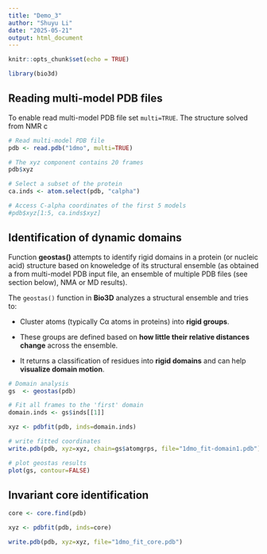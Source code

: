 ```yaml
---
title: "Demo_3"
author: "Shuyu Li"
date: "2025-05-21"
output: html_document
---
```


```r
knitr::opts_chunk$set(echo = TRUE)
```

```r
library(bio3d)
```

## Reading multi-model PDB files

To enable read multi-model PDB file set `multi=TRUE`. The structure solved from NMR c

```r
# Read multi-model PDB file
pdb <- read.pdb("1dmo", multi=TRUE)
```

```r
# The xyz component contains 20 frames
pdb$xyz

```

```r
# Select a subset of the protein
ca.inds <- atom.select(pdb, "calpha")

# Access C-alpha coordinates of the first 5 models
#pdb$xyz[1:5, ca.inds$xyz]
```

## Identification of dynamic domains

Function **geostas()** attempts to identify rigid domains in a protein (or nucleic acid) structure based on knoweledge of its structural ensemble (as obtained a from multi-model PDB input file, an ensemble of multiple PDB files (see section below), NMA or MD results). 

The `geostas()` function in **Bio3D** analyzes a structural ensemble and tries to:

-   Cluster atoms (typically Cα atoms in proteins) into **rigid groups**.

<!-- -->

-   These groups are defined based on **how little their relative distances change** across the ensemble.

-   It returns a classification of residues into **rigid domains** and can help **visualize domain motion**.

```r
# Domain analysis
gs  <- geostas(pdb)
```

```r
# Fit all frames to the 'first' domain
domain.inds <- gs$inds[[1]]

xyz <- pdbfit(pdb, inds=domain.inds)

# write fitted coordinates
write.pdb(pdb, xyz=xyz, chain=gs$atomgrps, file="1dmo_fit-domain1.pdb")

# plot geostas results
plot(gs, contour=FALSE)
```

## Invariant core identification

```r
core <- core.find(pdb)

xyz <- pdbfit(pdb, inds=core)

write.pdb(pdb, xyz=xyz, file="1dmo_fit_core.pdb")

```
